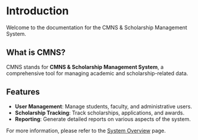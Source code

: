 # Introduction

Welcome to the documentation for the CMNS & Scholarship Management System.

## What is CMNS?

CMNS stands for **CMNS & Scholarship Management System**, a comprehensive tool for managing academic and scholarship-related data.

## Features

- **User Management**: Manage students, faculty, and administrative users.
- **Scholarship Tracking**: Track scholarships, applications, and awards.
- **Reporting**: Generate detailed reports on various aspects of the system.

For more information, please refer to the [System Overview](/system-architecture) page.
